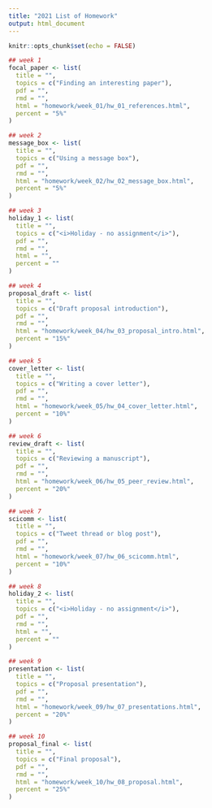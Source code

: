 ```yaml
---
title: "2021 List of Homework"
output: html_document
---
```


```r
knitr::opts_chunk$set(echo = FALSE)
```

```r
## week 1
focal_paper <- list(
  title = "",
  topics = c("Finding an interesting paper"),
  pdf = "",
  rmd = "",
  html = "homework/week_01/hw_01_references.html",
  percent = "5%"
)

## week 2
message_box <- list(
  title = "",
  topics = c("Using a message box"),
  pdf = "",
  rmd = "",
  html = "homework/week_02/hw_02_message_box.html",
  percent = "5%"
)

## week 3
holiday_1 <- list(
  title = "",
  topics = c("<i>Holiday - no assignment</i>"),
  pdf = "",
  rmd = "",
  html = "",
  percent = ""
)

## week 4
proposal_draft <- list(
  title = "",
  topics = c("Draft proposal introduction"),
  pdf = "",
  rmd = "",
  html = "homework/week_04/hw_03_proposal_intro.html",
  percent = "15%"
)

## week 5
cover_letter <- list(
  title = "",
  topics = c("Writing a cover letter"),
  pdf = "",
  rmd = "",
  html = "homework/week_05/hw_04_cover_letter.html",
  percent = "10%"
)

## week 6
review_draft <- list(
  title = "",
  topics = c("Reviewing a manuscript"),
  pdf = "",
  rmd = "",
  html = "homework/week_06/hw_05_peer_review.html",
  percent = "20%"
)

## week 7
scicomm <- list(
  title = "",
  topics = c("Tweet thread or blog post"),
  pdf = "",
  rmd = "",
  html = "homework/week_07/hw_06_scicomm.html",
  percent = "10%"
)

## week 8
holiday_2 <- list(
  title = "",
  topics = c("<i>Holiday - no assignment</i>"),
  pdf = "",
  rmd = "",
  html = "",
  percent = ""
)

## week 9
presentation <- list(
  title = "",
  topics = c("Proposal presentation"),
  pdf = "",
  rmd = "",
  html = "homework/week_09/hw_07_presentations.html",
  percent = "20%"
)

## week 10
proposal_final <- list(
  title = "",
  topics = c("Final proposal"),
  pdf = "",
  rmd = "",
  html = "homework/week_10/hw_08_proposal.html",
  percent = "25%"
)
```

